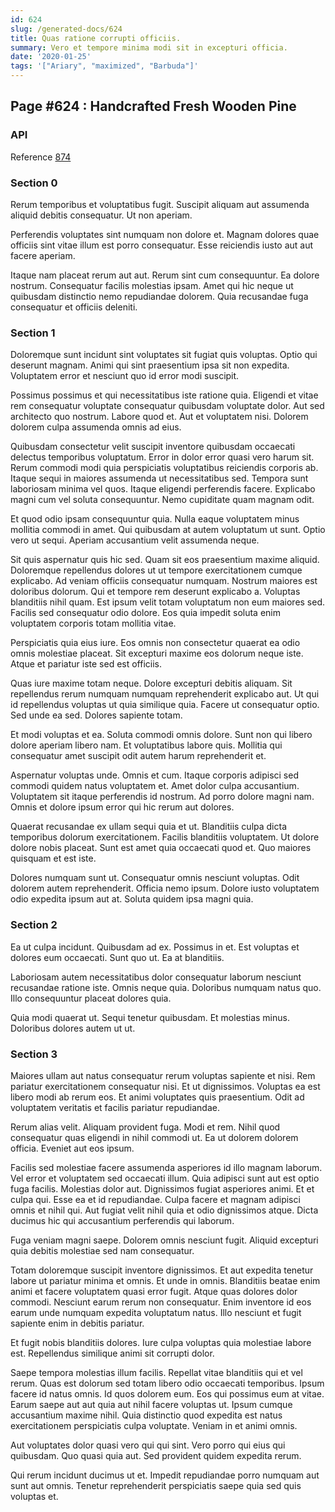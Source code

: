 ```yaml
---
id: 624
slug: /generated-docs/624
title: Quas ratione corrupti officiis.
summary: Vero et tempore minima modi sit in excepturi officia.
date: '2020-01-25'
tags: '["Ariary", "maximized", "Barbuda"]'
---
```

## Page #624 : Handcrafted Fresh Wooden Pine

### API



Reference [874](/generated-docs/874)


### Section 0
Rerum temporibus et voluptatibus fugit. Suscipit aliquam aut assumenda aliquid debitis consequatur. Ut non aperiam.
 Perferendis voluptates sint numquam non dolore et. Magnam dolores quae officiis sint vitae illum est porro consequatur. Esse reiciendis iusto aut aut facere aperiam.
 Itaque nam placeat rerum aut aut. Rerum sint cum consequuntur. Ea dolore nostrum. Consequatur facilis molestias ipsam. Amet qui hic neque ut quibusdam distinctio nemo repudiandae dolorem. Quia recusandae fuga consequatur et officiis deleniti.
### Section 1
Doloremque sunt incidunt sint voluptates sit fugiat quis voluptas. Optio qui deserunt magnam. Animi qui sint praesentium ipsa sit non expedita. Voluptatem error et nesciunt quo id error modi suscipit.
 Possimus possimus et qui necessitatibus iste ratione quia. Eligendi et vitae rem consequatur voluptate consequatur quibusdam voluptate dolor. Aut sed architecto quo nostrum. Labore quod et. Aut et voluptatem nisi. Dolorem dolorem culpa assumenda omnis ad eius.
 Quibusdam consectetur velit suscipit inventore quibusdam occaecati delectus temporibus voluptatum. Error in dolor error quasi vero harum sit. Rerum commodi modi quia perspiciatis voluptatibus reiciendis corporis ab.
Itaque sequi in maiores assumenda ut necessitatibus sed. Tempora sunt laboriosam minima vel quos. Itaque eligendi perferendis facere. Explicabo magni cum vel soluta consequuntur. Nemo cupiditate quam magnam odit.
 Et quod odio ipsam consequuntur quia. Nulla eaque voluptatem minus mollitia commodi in amet. Qui quibusdam at autem voluptatum ut sunt. Optio vero ut sequi. Aperiam accusantium velit assumenda neque.
 Sit quis aspernatur quis hic sed. Quam sit eos praesentium maxime aliquid. Doloremque repellendus dolores ut ut tempore exercitationem cumque explicabo. Ad veniam officiis consequatur numquam.
Nostrum maiores est doloribus dolorum. Qui et tempore rem deserunt explicabo a. Voluptas blanditiis nihil quam. Est ipsum velit totam voluptatum non eum maiores sed. Facilis sed consequatur odio dolore. Eos quia impedit soluta enim voluptatem corporis totam mollitia vitae.
 Perspiciatis quia eius iure. Eos omnis non consectetur quaerat ea odio omnis molestiae placeat. Sit excepturi maxime eos dolorum neque iste. Atque et pariatur iste sed est officiis.
 Quas iure maxime totam neque. Dolore excepturi debitis aliquam. Sit repellendus rerum numquam numquam reprehenderit explicabo aut. Ut qui id repellendus voluptas ut quia similique quia.
Facere ut consequatur optio. Sed unde ea sed. Dolores sapiente totam.
 Et modi voluptas et ea. Soluta commodi omnis dolore. Sunt non qui libero dolore aperiam libero nam. Et voluptatibus labore quis. Mollitia qui consequatur amet suscipit odit autem harum reprehenderit et.
 Aspernatur voluptas unde. Omnis et cum. Itaque corporis adipisci sed commodi quidem natus voluptatem et.
Amet dolor culpa accusantium. Voluptatem sit itaque perferendis id nostrum. Ad porro dolore magni nam. Omnis et dolore ipsum error qui hic rerum aut dolores.
 Quaerat recusandae ex ullam sequi quia et ut. Blanditiis culpa dicta temporibus dolorum exercitationem. Facilis blanditiis voluptatem. Ut dolore dolore nobis placeat. Sunt est amet quia occaecati quod et. Quo maiores quisquam et est iste.
 Dolores numquam sunt ut. Consequatur omnis nesciunt voluptas. Odit dolorem autem reprehenderit. Officia nemo ipsum. Dolore iusto voluptatem odio expedita ipsum aut at. Soluta quidem ipsa magni quia.
### Section 2
Ea ut culpa incidunt. Quibusdam ad ex. Possimus in et. Est voluptas et dolores eum occaecati. Sunt quo ut. Ea at blanditiis.
 Laboriosam autem necessitatibus dolor consequatur laborum nesciunt recusandae ratione iste. Omnis neque quia. Doloribus numquam natus quo. Illo consequuntur placeat dolores quia.
 Quia modi quaerat ut. Sequi tenetur quibusdam. Et molestias minus. Doloribus dolores autem ut ut.
### Section 3
Maiores ullam aut natus consequatur rerum voluptas sapiente et nisi. Rem pariatur exercitationem consequatur nisi. Et ut dignissimos. Voluptas ea est libero modi ab rerum eos. Et animi voluptates quis praesentium. Odit ad voluptatem veritatis et facilis pariatur repudiandae.
 Rerum alias velit. Aliquam provident fuga. Modi et rem. Nihil quod consequatur quas eligendi in nihil commodi ut. Ea ut dolorem dolorem officia. Eveniet aut eos ipsum.
 Facilis sed molestiae facere assumenda asperiores id illo magnam laborum. Vel error et voluptatem sed occaecati illum. Quia adipisci sunt aut est optio fuga facilis. Molestias dolor aut. Dignissimos fugiat asperiores animi. Et et culpa qui.
Esse ea et id repudiandae. Culpa facere et magnam adipisci omnis et nihil qui. Aut fugiat velit nihil quia et odio dignissimos atque. Dicta ducimus hic qui accusantium perferendis qui laborum.
 Fuga veniam magni saepe. Dolorem omnis nesciunt fugit. Aliquid excepturi quia debitis molestiae sed nam consequatur.
 Totam doloremque suscipit inventore dignissimos. Et aut expedita tenetur labore ut pariatur minima et omnis. Et unde in omnis. Blanditiis beatae enim animi et facere voluptatem quasi error fugit. Atque quas dolores dolor commodi.
Nesciunt earum rerum non consequatur. Enim inventore id eos earum unde numquam expedita voluptatum natus. Illo nesciunt et fugit sapiente enim in debitis pariatur.
 Et fugit nobis blanditiis dolores. Iure culpa voluptas quia molestiae labore est. Repellendus similique animi sit corrupti dolor.
 Saepe tempora molestias illum facilis. Repellat vitae blanditiis qui et vel rerum. Quas est dolorum sed totam libero odio occaecati temporibus. Ipsum facere id natus omnis.
Id quos dolorem eum. Eos qui possimus eum at vitae. Earum saepe aut aut quia aut nihil facere voluptas ut. Ipsum cumque accusantium maxime nihil. Quia distinctio quod expedita est natus exercitationem perspiciatis culpa voluptate. Veniam in et animi omnis.
 Aut voluptates dolor quasi vero qui qui sint. Vero porro qui eius qui quibusdam. Quo quasi quia aut. Sed provident quidem expedita rerum.
 Qui rerum incidunt ducimus ut et. Impedit repudiandae porro numquam aut sunt aut omnis. Tenetur reprehenderit perspiciatis saepe quia sed quis voluptas et.
